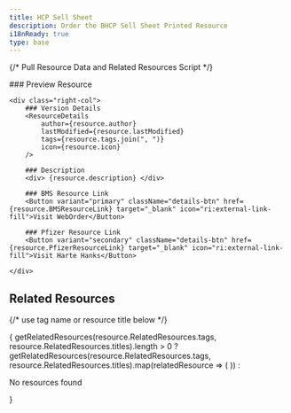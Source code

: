 ```yaml
---
title: HCP Sell Sheet
description: Order the BHCP Sell Sheet Printed Resource
i18nReady: true
type: base
---
```


{/* Pull Resource Data and Related Resources Script */}


<div class="details_wrapper">
	<div class="left-col">
		### Preview Resource
		<ResourceThumb 
			imgSrc={resource.imageSrc} 
		/>
	</div>

	<div class="right-col">
		### Version Details
		<ResourceDetails 
			author={resource.author} 
			lastModified={resource.lastModified} 
			tags={resource.tags.join(", ")} 
			icon={resource.icon}
		/>

		### Description
		<div> {resource.description} </div>

		### BMS Resource Link
		<Button variant="primary" className="details-btn" href={resource.BMSResourceLink} target="_blank" icon="ri:external-link-fill">Visit WebOrder</Button>

		### Pfizer Resource Link
		<Button variant="secondary" className="details-btn" href={resource.PfizerResourceLink} target="_blank" icon="ri:external-link-fill">Visit Harte Hanks</Button>

	</div>
</div>

## Related Resources
{/* use tag name or resource title below */}
<div class="resource-card-container">
        { 
          getRelatedResources(resource.RelatedResources.tags, resource.RelatedResources.titles).length > 0 ?
          getRelatedResources(resource.RelatedResources.tags, resource.RelatedResources.titles).map(relatedResource => (
            <ResourceCard {...relatedResource} />
          ))
          : <p>No resources found</p>
        }
    </div>